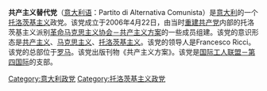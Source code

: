'''共产主义替代党'''（[[意大利语|意大利语]]：Partito di Alternativa Comunista）是[[意大利|意大利]]的一个[[托洛茨基主义|托洛茨基主义]]政党。该党成立于2006年4月22日，由当时[[重建共产党|重建共产党]]内部的托洛茨基主义派别[[革命马克思主义协会－共产主义方案|革命马克思主义协会－共产主义方案]]的一些成员组建。该党的意识形态是[[共产主义|共产主义]]、[[马克思主义|马克思主义]]、[[托洛茨基主义|托洛茨基主义]]。该党的领导人是Francesco Ricci。该党的总部位于[[罗马|罗马]]。该党出版刊物《共产主义方案》。该党是[[国际工人联盟－第四国际|国际工人联盟－第四国际]]的支部。

[[Category:意大利政党|Category:意大利政党]]
[[Category:托洛茨基主义政党|Category:托洛茨基主义政党]]